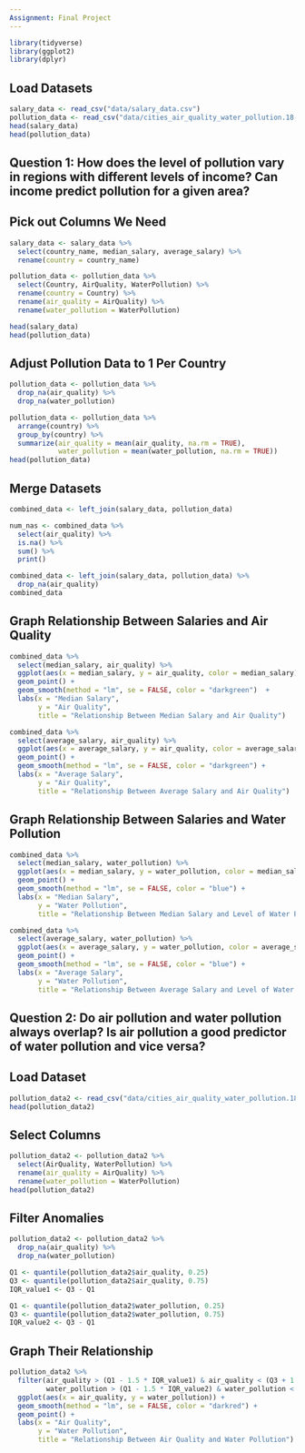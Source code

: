 ```yaml
---
Assignment: Final Project
---
```


```r
library(tidyverse)
library(ggplot2)
library(dplyr)
```

## Load Datasets
```r
salary_data <- read_csv("data/salary_data.csv")
pollution_data <- read_csv("data/cities_air_quality_water_pollution.18-10-2021.csv.xls")
head(salary_data)
head(pollution_data)
```

## Question 1: How does the level of pollution vary in regions with different levels of income? Can income predict pollution for a given area?

## Pick out Columns We Need
```r
salary_data <- salary_data %>% 
  select(country_name, median_salary, average_salary) %>% 
  rename(country = country_name)

pollution_data <- pollution_data %>% 
  select(Country, AirQuality, WaterPollution) %>% 
  rename(country = Country) %>% 
  rename(air_quality = AirQuality) %>% 
  rename(water_pollution = WaterPollution)

head(salary_data)
head(pollution_data)
```

## Adjust Pollution Data to 1 Per Country
```r
pollution_data <- pollution_data %>% 
  drop_na(air_quality) %>% 
  drop_na(water_pollution)

pollution_data <- pollution_data %>% 
  arrange(country) %>% 
  group_by(country) %>% 
  summarize(air_quality = mean(air_quality, na.rm = TRUE),
            water_pollution = mean(water_pollution, na.rm = TRUE))
head(pollution_data)
```

## Merge Datasets
```r
combined_data <- left_join(salary_data, pollution_data)

num_nas <- combined_data %>% 
  select(air_quality) %>% 
  is.na() %>% 
  sum() %>% 
  print()

combined_data <- left_join(salary_data, pollution_data) %>% 
  drop_na(air_quality)
combined_data
```

## Graph Relationship Between Salaries and Air Quality
```r
combined_data %>% 
  select(median_salary, air_quality) %>% 
  ggplot(aes(x = median_salary, y = air_quality, color = median_salary)) +
  geom_point() +
  geom_smooth(method = "lm", se = FALSE, color = "darkgreen")  +
  labs(x = "Median Salary",
       y = "Air Quality",
       title = "Relationship Between Median Salary and Air Quality")
```

```r
combined_data %>% 
  select(average_salary, air_quality) %>% 
  ggplot(aes(x = average_salary, y = air_quality, color = average_salary)) +
  geom_point() +
  geom_smooth(method = "lm", se = FALSE, color = "darkgreen") +
  labs(x = "Average Salary",
       y = "Air Quality",
       title = "Relationship Between Average Salary and Air Quality")
```

## Graph Relationship Between Salaries and Water Pollution
```r
combined_data %>% 
  select(median_salary, water_pollution) %>% 
  ggplot(aes(x = median_salary, y = water_pollution, color = median_salary)) +
  geom_point() +
  geom_smooth(method = "lm", se = FALSE, color = "blue") +
  labs(x = "Median Salary",
       y = "Water Pollution",
       title = "Relationship Between Median Salary and Level of Water Pollution")
```

```r
combined_data %>% 
  select(average_salary, water_pollution) %>% 
  ggplot(aes(x = average_salary, y = water_pollution, color = average_salary)) +
  geom_point() +
  geom_smooth(method = "lm", se = FALSE, color = "blue") +
  labs(x = "Average Salary",
       y = "Water Pollution",
       title = "Relationship Between Average Salary and Level of Water Pollution")
```

## Question 2: Do air pollution and water pollution always overlap? Is air pollution a good predictor of water pollution and vice versa?

## Load Dataset
```r
pollution_data2 <- read_csv("data/cities_air_quality_water_pollution.18-10-2021.csv.xls")
head(pollution_data2)
```

## Select Columns
```r
pollution_data2 <- pollution_data2 %>% 
  select(AirQuality, WaterPollution) %>% 
  rename(air_quality = AirQuality) %>% 
  rename(water_pollution = WaterPollution) 
head(pollution_data2)
```

## Filter Anomalies
```r
pollution_data2 <- pollution_data2 %>% 
  drop_na(air_quality) %>% 
  drop_na(water_pollution)

Q1 <- quantile(pollution_data2$air_quality, 0.25)
Q3 <- quantile(pollution_data2$air_quality, 0.75)
IQR_value1 <- Q3 - Q1

Q1 <- quantile(pollution_data2$water_pollution, 0.25)
Q3 <- quantile(pollution_data2$water_pollution, 0.75)
IQR_value2 <- Q3 - Q1
```

## Graph Their Relationship
```r
pollution_data2 %>% 
  filter(air_quality > (Q1 - 1.5 * IQR_value1) & air_quality < (Q3 + 1.5 * IQR_value1),
         water_pollution > (Q1 - 1.5 * IQR_value2) & water_pollution < (Q3 + 1.5 * IQR_value2)) %>% 
  ggplot(aes(x = air_quality, y = water_pollution)) +
  geom_smooth(method = "lm", se = FALSE, color = "darkred") +
  geom_point() +
  labs(x = "Air Quality", 
       y = "Water Pollution", 
       title = "Relationship Between Air Quality and Water Pollution")
```